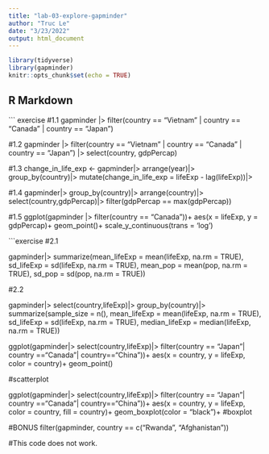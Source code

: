```yaml
---
title: "lab-03-explore-gapminder"
author: "Truc Le"
date: "3/23/2022"
output: html_document
---
```


```r
library(tidyverse)
library(gapminder)
knitr::opts_chunk$set(echo = TRUE)
```

## R Markdown

``` exercise
#1.1
gapminder |>
  filter(country == "Vietnam" | country == "Canada" | country == "Japan")

#1.2
gapminder |>
  filter(country == "Vietnam" | country == "Canada" | country == "Japan") |>
  select(country, gdpPercap)

#1.3
change_in_life_exp <- gapminder|>
  arrange(year)|>
  group_by(country)|>
  mutate(change_in_life_exp = lifeExp - lag(lifeExp))|>
 
  
  
#1.4
  gapminder|>
  group_by(country)|>
  arrange(country)|>
  select(country,gdpPercap)|>
    filter(gdpPercap == max(gdpPercap))

#1.5
ggplot(gapminder |>
  filter(country == "Canada"))+
  aes(x = lifeExp,
      y = gdpPercap)+
  geom_point()+
  scale_y_continuous(trans = 'log')

```exercise

#2.1

gapminder|>
  summarize(mean_lifeExp = mean(lifeExp, na.rm = TRUE),
            sd_lifeExp = sd(lifeExp, na.rm = TRUE),
            mean_pop = mean(pop, na.rm = TRUE),
            sd_pop = sd(pop, na.rm = TRUE))

#2.2

gapminder|>
  select(country,lifeExp)|>
  group_by(country)|>
  summarize(sample_size = n(),
            mean_lifeExp = mean(lifeExp, na.rm = TRUE),
            sd_lifeExp = sd(lifeExp, na.rm = TRUE),
            median_lifeExp = median(lifeExp, na.rm = TRUE))
            
ggplot(gapminder|>
          select(country,lifeExp)|>
         filter(country == "Japan"|
                country =="Canada"|
                country=="China"))+
        aes(x = country,
            y = lifeExp,
            color = country)+
          geom_point()

#scatterplot

ggplot(gapminder|>
          select(country,lifeExp)|>
         filter(country == "Japan"|
                country =="Canada"|
                country=="China"))+
        aes(x = country,
            y = lifeExp,
            color = country,
            fill = country)+
          geom_boxplot(color = "black")+
#boxplot 

#BONUS
filter(gapminder, country == c("Rwanda", "Afghanistan"))

#This code does not work.
            
